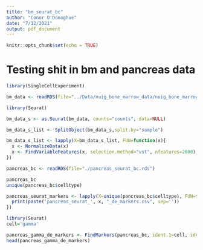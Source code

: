 ```yaml
---
title: "bm_seurat_bc"
author: "Conor O'Donoghue"
date: "7/12/2021"
output: pdf_document
---
```


```r
knitr::opts_chunk$set(echo = TRUE)
```

# Testing shit in bm and pancreas data
```r
library(SingleCellExperiment)
```

```r
bm_data <- readRDS(file="../Data/nuig_bone_marrow_data/nuig_bone_marrow.Rds")
```

```r
library(Seurat)
```

```r
bm_data_s <- as.Seurat(bm_data, counts="counts", data=NULL)
```
```r
bm_data_s_list <- SplitObject(bm_data_s,split.by="sample")
```

```r
bm_data_s_list <- lapply(X=bm_data_s_list, FUN=function(x){
  x <- NormalizeData(x)
  x <- FindVariableFeatures(x, selection.method="vst", nfeatures=2000)
})
```

```r
pancreas_bc <- readRDS(file="./pancreas_seurat_bc.rds")
```

```r
pancreas_bc
unique(pancreas_bc$celltype)
```

```r
pancreas_seurat_markers <- lapply(X=unique(pancreas_bc$celltype), FUN=function(x){
  print(paste('pancreas_seurat_', x, "_de_markers.csv", sep=''))
})
```

```r
library(Seurat)
cell='gamma'
```

```r
pancreas_gamma_de_markers <- FindMarkers(pancreas_bc, ident.1=cell, ident.2=NULL)
head(pancreas_gamma_de_markers)
```

